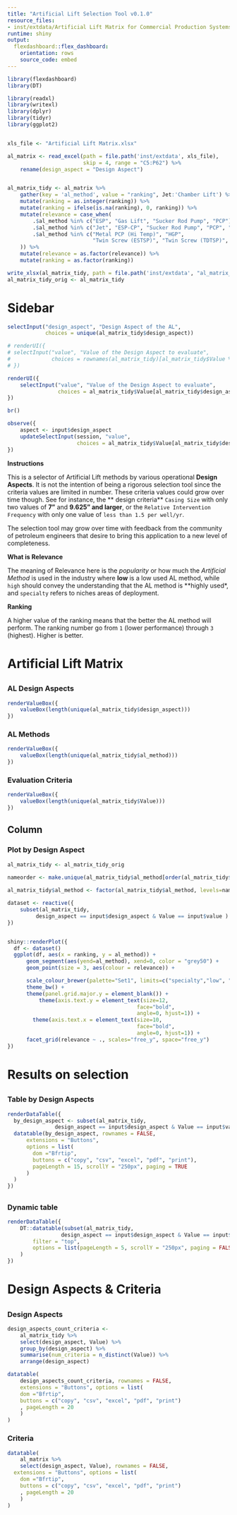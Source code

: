 ```yaml
---
title: "Artificial Lift Selection Tool v0.1.0"
resource_files:
- inst/extdata/Artificial Lift Matrix for Commercial Production Systems (CPS)14Aug062.xlsx
runtime: shiny
output:
  flexdashboard::flex_dashboard:
    orientation: rows
    source_code: embed
---
```


```r
library(flexdashboard)
library(DT)
```


```r
library(readxl)
library(writexl)
library(dplyr)
library(tidyr)
library(ggplot2)


xls_file <- "Artificial Lift Matrix.xlsx"

al_matrix <- read_excel(path = file.path('inst/extdata', xls_file), 
                        skip = 4, range = "C5:P62") %>% 
    rename(design_aspect = "Design Aspect")


al_matrix_tidy <- al_matrix %>% 
    gather(key = 'al_method', value = "ranking", Jet:'Chamber Lift') %>% 
    mutate(ranking = as.integer(ranking)) %>% 
    mutate(ranking = ifelse(is.na(ranking), 0, ranking)) %>% 
    mutate(relevance = case_when(
        .$al_method %in% c("ESP", "Gas Lift", "Sucker Rod Pump", "PCP") ~ "high",
        .$al_method %in% c("Jet", "ESP-CP", "Sucker Rod Pump", "PCP", "HSP") ~ "low",
        .$al_method %in% c("Metal PCP (Hi Temp)", "HGP", 
                           "Twin Screw (ESTSP)", "Twin Screw (TDTSP)", "Chamber Lift") ~ "specialty"
    )) %>% 
    mutate(relevance = as.factor(relevance)) %>% 
    mutate(ranking = as.factor(ranking))

write_xlsx(al_matrix_tidy, path = file.path('inst/extdata', "al_matrix_tidy.xlsx"))
al_matrix_tidy_orig <- al_matrix_tidy
```

# Sidebar {.sidebar data-width="350"}

```r
selectInput("design_aspect", "Design Aspect of the AL", 
            choices = unique(al_matrix_tidy$design_aspect))

# renderUI({
# selectInput("value", "Value of the Design Aspect to evaluate",
#             choices = rownames(al_matrix_tidy)[al_matrix_tidy$Value %in% input$design_aspect])
# })

renderUI({
    selectInput("value", "Value of the Design Aspect to evaluate",
                choices = al_matrix_tidy$Value[al_matrix_tidy$design_aspect == levels(al_matrix_tidy$design_aspect)[1]])
})

br()

observe({
    aspect <- input$design_aspect
    updateSelectInput(session, "value", 
                      choices = al_matrix_tidy$Value[al_matrix_tidy$design_aspect == aspect])
})    
```


**Instructions**

This is a selector of Artificial Lift methods by various operational **Design Aspects**. It is not the intention of being a rigorous selection tool since the criteria values are limited in number. These criteria values could grow over time though. See for instance, the ** design criteria** `Casing Size` with only two values of **7"** and **9.625" and larger**, or the `Relative Intervention Frequency` with only one value of `less than 1.5 per well/yr`.

The selection tool may grow over time with feedback from the community of petroleum engineers that desire to bring this application to a new level of completeness.

**What is Relevance**

The meaning of Relevance here is the *popularity* or how much the *Artificial Method* is used in the industry where **low** is a low used AL method, while `high` should convey the understanding that the AL method is **highly used*, and `specialty` refers to niches areas of deployment.

**Ranking**

A higher value of the ranking means that the better the AL method will perform. The ranking number go from `1` (lower performance) through `3` (highest). Higher is better.



# Artificial Lift Matrix

## 

### AL Design Aspects {.value-box}

```r
renderValueBox({
    valueBox(length(unique(al_matrix_tidy$design_aspect)))
})
```

### AL Methods {.value-box}

```r
renderValueBox({
    valueBox(length(unique(al_matrix_tidy$al_method)))
})
```

### Evaluation Criteria  {.value-box}

```r
renderValueBox({
    valueBox(length(unique(al_matrix_tidy$Value)))
})
```

## Column

### Plot by Design Aspect

```r

al_matrix_tidy <- al_matrix_tidy_orig

nameorder <- make.unique(al_matrix_tidy$al_method[order(al_matrix_tidy$relevance, al_matrix_tidy$ranking)])
    
al_matrix_tidy$al_method <- factor(al_matrix_tidy$al_method, levels=nameorder)

dataset <- reactive({
    subset(al_matrix_tidy, 
         design_aspect == input$design_aspect & Value == input$value )    
})


shiny::renderPlot({
  df <- dataset()
  ggplot(df, aes(x = ranking, y = al_method)) +
      geom_segment(aes(yend=al_method), xend=0, color = "grey50") +
      geom_point(size = 3, aes(colour = relevance)) +

      scale_colour_brewer(palette="Set1", limits=c("specialty","low", "high")) +
      theme_bw() +
      theme(panel.grid.major.y = element_blank()) + 
          theme(axis.text.y = element_text(size=12, 
                                         face="bold",
                                         angle=0, hjust=1)) +
        theme(axis.text.x = element_text(size=10, 
                                         face="bold",
                                         angle=0, hjust=1)) +
      facet_grid(relevance ~ ., scales="free_y", space="free_y")
})
```


# Results on selection

##  {data-orientation=rows}

### Table by Design Aspects

```r
renderDataTable({
  by_design_aspect <- subset(al_matrix_tidy, 
               design_aspect == input$design_aspect & Value == input$value )
  datatable(by_design_aspect, rownames = FALSE,
      extensions = "Buttons", 
      options = list(
        dom ="Bfrtip",
        buttons = c("copy", "csv", "excel", "pdf", "print"),
        pageLength = 15, scrollY = "250px", paging = TRUE
      )
  )
})
```

##  {data-orientation=rows}

### Dynamic table

```r
renderDataTable({
    DT::datatable(subset(al_matrix_tidy, 
                 design_aspect == input$design_aspect & Value == input$value ),
        filter = "top",
        options = list(pageLength = 5, scrollY = "250px", paging = FALSE)
    )
})    
```

# Design Aspects & Criteria

##

### Design Aspects

```r
design_aspects_count_criteria <- 
    al_matrix_tidy %>% 
    select(design_aspect, Value) %>% 
    group_by(design_aspect) %>% 
    summarise(num_criteria = n_distinct(Value)) %>% 
    arrange(design_aspect)

datatable(
    design_aspects_count_criteria, rownames = FALSE,
    extensions = "Buttons", options = list(
    dom ="Bfrtip",
    buttons = c("copy", "csv", "excel", "pdf", "print")
    , pageLength = 20
    )
)
```


### Criteria

```r
datatable(
    al_matrix %>% 
    select(design_aspect, Value), rownames = FALSE,
  extensions = "Buttons", options = list(
    dom ="Bfrtip",
    buttons = c("copy", "csv", "excel", "pdf", "print")
    , pageLength = 20
    )
)
```

